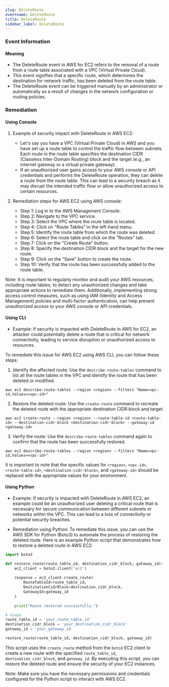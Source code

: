 ```yaml
--- 
slug: DeleteRoute
eventname: DeleteRoute
title: DeleteRoute
sidebar_label: DeleteRoute
---
```

                       
### Event Information

#### Meaning

- The DeleteRoute event in AWS for EC2 refers to the removal of a route from a route table associated with a VPC (Virtual Private Cloud).
- This event signifies that a specific route, which determines the destination for network traffic, has been deleted from the route table.
- The DeleteRoute event can be triggered manually by an administrator or automatically as a result of changes in the network configuration or routing policies.

### Remediation

#### Using Console

1. Example of security impact with DeleteRoute in AWS EC2:
   - Let's say you have a VPC (Virtual Private Cloud) in AWS and you have set up a route table to control the traffic flow between subnets. Each route in the route table specifies the destination CIDR (Classless Inter-Domain Routing) block and the target (e.g., an internet gateway or a virtual private gateway).
   - If an unauthorized user gains access to your AWS console or API credentials and performs the DeleteRoute operation, they can delete a route from the route table. This can lead to a security breach as it may disrupt the intended traffic flow or allow unauthorized access to certain resources.

2. Remediation steps for AWS EC2 using AWS console:
   - Step 1: Log in to the AWS Management Console.
   - Step 2: Navigate to the VPC service.
   - Step 3: Select the VPC where the route table is located.
   - Step 4: Click on "Route Tables" in the left-hand menu.
   - Step 5: Identify the route table from which the route was deleted.
   - Step 6: Select the route table and click on the "Routes" tab.
   - Step 7: Click on the "Create Route" button.
   - Step 8: Specify the destination CIDR block and the target for the new route.
   - Step 9: Click on the "Save" button to create the route.
   - Step 10: Verify that the route has been successfully added to the route table.

Note: It is important to regularly monitor and audit your AWS resources, including route tables, to detect any unauthorized changes and take appropriate actions to remediate them. Additionally, implementing strong access control measures, such as using IAM (Identity and Access Management) policies and multi-factor authentication, can help prevent unauthorized access to your AWS console or API credentials.

#### Using CLI

- Example: If security is impacted with DeleteRoute in AWS for EC2, an attacker could potentially delete a route that is critical for network connectivity, leading to service disruption or unauthorized access to resources.

To remediate this issue for AWS EC2 using AWS CLI, you can follow these steps:

1. Identify the affected route: Use the `describe-route-tables` command to list all the route tables in the VPC and identify the route that has been deleted or modified.

```
aws ec2 describe-route-tables --region <region> --filters "Name=vpc-id,Values=<vpc-id>"
```

2. Restore the deleted route: Use the `create-route` command to recreate the deleted route with the appropriate destination CIDR block and target.

```
aws ec2 create-route --region <region> --route-table-id <route-table-id> --destination-cidr-block <destination-cidr-block> --gateway-id <gateway-id>
```

3. Verify the route: Use the `describe-route-tables` command again to confirm that the route has been successfully restored.

```
aws ec2 describe-route-tables --region <region> --filters "Name=vpc-id,Values=<vpc-id>"
```

It is important to note that the specific values for `<region>`, `<vpc-id>`, `<route-table-id>`, `<destination-cidr-block>`, and `<gateway-id>` should be replaced with the appropriate values for your environment.

#### Using Python

- Example: If security is impacted with DeleteRoute in AWS EC2, an example could be an unauthorized user deleting a critical route that is necessary for secure communication between different subnets or networks within the VPC. This can lead to a loss of connectivity or potential security breaches.

- Remediation using Python: To remediate this issue, you can use the AWS SDK for Python (Boto3) to automate the process of restoring the deleted route. Here is an example Python script that demonstrates how to restore a deleted route in AWS EC2:

```python
import boto3

def restore_route(route_table_id, destination_cidr_block, gateway_id):
    ec2_client = boto3.client('ec2')
    
    response = ec2_client.create_route(
        RouteTableId=route_table_id,
        DestinationCidrBlock=destination_cidr_block,
        GatewayId=gateway_id
    )
    
    print("Route restored successfully.")

# Usage
route_table_id = 'your_route_table_id'
destination_cidr_block = 'your_destination_cidr_block'
gateway_id = 'your_gateway_id'

restore_route(route_table_id, destination_cidr_block, gateway_id)
```

This script uses the `create_route` method from the `boto3` EC2 client to create a new route with the specified `route_table_id`, `destination_cidr_block`, and `gateway_id`. By executing this script, you can restore the deleted route and ensure the security of your EC2 instances.

Note: Make sure you have the necessary permissions and credentials configured for the Python script to interact with AWS EC2.


 